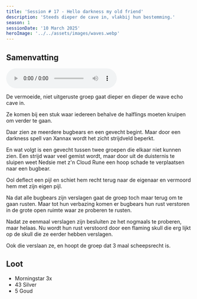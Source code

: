```yaml
---
title: 'Session # 17 - Hello darkness my old friend'
description: 'Steeds dieper de cave in, vlakbij hun bestemming.'
season: 1
sessionDate: '10 March 2025'
heroImage: '../../assets/images/waves.webp'
---
```



## Samenvatting

<audio controls>
    <source src={audio} type="audio/mpeg" />
    Your browser does not support the audio element.
</audio>

De vermoeide, niet uitgeruste groep gaat dieper en dieper de wave echo cave in.

Ze komen bij een stuk waar iedereen behalve de halflings moeten kruipen om verder te gaan.

Daar zien ze meerdere bugbears en een gevecht begint. Maar door een darkness spell van <CharacterPopper character="xannax" client:load>Xannax</CharacterPopper> wordt het zicht strijdveld beperkt.

En wat volgt is een gevecht tussen twee groepen die elkaar niet kunnen zien. Een strijd waar veel gemist wordt, maar door uit de duisternis te sluipen weet Nedsie met z'n Cloud Rune een hoop schade te verplaatsen naar een bugbear.

Ool deflect een pijl en schiet hem recht terug naar de eigenaar en vermoord hem met zijn eigen pijl.

Na dat alle bugbears zijn verslagen gaat de groep toch maar terug om te gaan rusten. Maar tot hun verbazing komen er bugbears hun rust verstoren in de grote open ruimte waar ze proberen te rusten.

Nadat ze eenmaal verslagen zijn besluiten ze het nogmaals te proberen, maar helaas. Nu wordt hun rust verstoord door een flaming skull die erg lijkt op de skull die ze eerder hebben verslagen.

Ook die verslaan ze, en hoopt de groep dat 3 maal scheepsrecht is.

## Loot

-   Morningstar 3x
-   43 Silver
-   5 Goud
